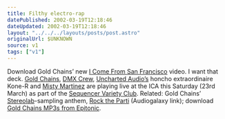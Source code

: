 ```yaml
---
title: Filthy electro-rap
datePublished: 2002-03-19T12:18:46
dateUpdated: 2002-03-19T12:18:46
layout: "../../../layouts/posts/post.astro"
originalUrl: $UNKNOWN
source: v1
tags: ["v1"]
---
```


Download Gold Chains&#8217; new [I Come From San Francisco][1] video. I want that deck. [Gold Chains][2], [DMX Crew][3], [Uncharted Audio&#8217;s][4] honcho extraordinaire Kone-R and [Misty Martinez][5] are playing live at the ICA this Saturday (23rd March) as part of the [Sequencer Variety Club][6]. Related: Gold Chains&#8217; [Stereolab][7]-sampling anthem, [Rock the Parti][8] (Audiogalaxy link); download [Gold Chains MP3s from Epitonic][9].

[1]: http://www.musork.com/gcvideo/
[2]: http://www.gold-chains-worldwide.com/
[3]: http://www.dmxkrew.dircon.co.uk/main/dmx/df1.htm "performing their live pop show for the first time in the UK"
[4]: http://www.unchartedaudio.com/
[5]: http://pages.ripco.net/%7Enailhead/misty/ "the Gold Chains site says she's playing - she might not"
[6]: http://www.ica.org.uk/index.cfm?articleid=2743
[7]: http://www.stereolab.co.uk "samples Crest from 'Transient Random-Noise Bursts With Announcements'"
[8]: http://www.audiogalaxy.com/list/searches.php?searchStr=gold+chains+rock+the+parti
[9]: http://www.epitonic.com/artists/goldchains.html
